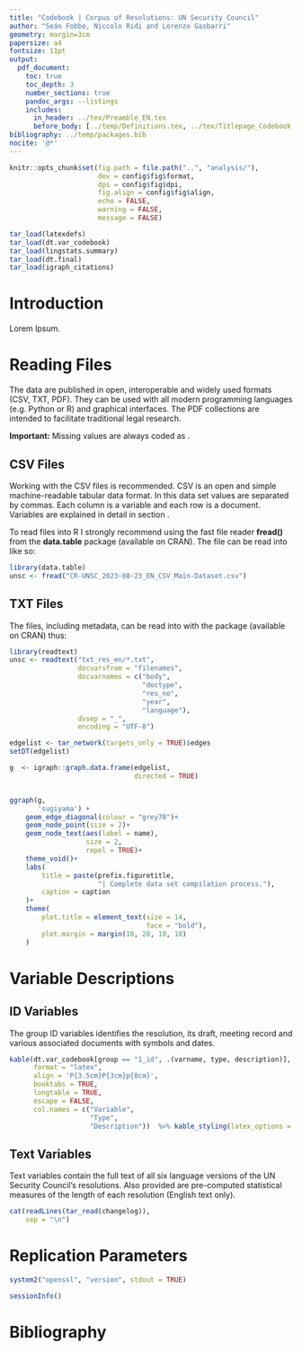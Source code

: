 ```yaml
---
title: "Codebook | Corpus of Resolutions: UN Security Council"
author: "Seán Fobbe, Niccolo Ridi and Lorenzo Gasbarri"
geometry: margin=3cm
papersize: a4
fontsize: 11pt
output:
  pdf_document:
    toc: true
    toc_depth: 3
    number_sections: true
    pandoc_args: --listings
    includes:
      in_header: ../tex/Preamble_EN.tex
      before_body: [../temp/Definitions.tex, ../tex/Titlepage_Codebook.tex]
bibliography: ../temp/packages.bib
nocite: '@*'
---
```





```r
knitr::opts_chunk$set(fig.path = file.path("..", "analysis/"),
                      dev = config$fig$format,
                      dpi = config$fig$dpi,
                      fig.align = config$fig$align,
                      echo = FALSE,
                      warning = FALSE,
                      message = FALSE)

```


```r
tar_load(latexdefs)
tar_load(dt.var_codebook)
tar_load(lingstats.summary)
tar_load(dt.final)
tar_load(igraph_citations)


```



# Introduction

Lorem Ipsum.






# Reading Files

The data are published in open, interoperable and widely used formats (CSV, TXT, PDF). They can be used with all modern programming languages (e.g. Python or R) and graphical interfaces. The PDF collections are intended to facilitate traditional legal research.

**Important:** Missing values are always coded as \enquote{NA}.


## CSV Files

 Working with the CSV files is recommended. CSV\footnote{The CSV format is defined in RFC 4180: <\url{https://tools.ietf.org/html/rfc4180}>.} is an open and simple machine-readable tabular data format. In this data set values are separated by commas. Each column is a variable and each row is a document. Variables are explained in detail in section \ref{variables}.


To read \textbf{CSV} files into R I strongly recommend using the fast file reader **fread()** from the **data.table** package (available on CRAN). The file can be read into \textbf{R} like so: 

```r
library(data.table)
unsc <- fread("CR-UNSC_2023-08-23_EN_CSV_Main-Dataset.csv")
```



## TXT Files

The \textbf{TXT} files, including metadata, can be read into \textbf{R} with the package \textbf{readtext} (available on CRAN) thus:

```r
library(readtext)
unsc <- readtext("txt_res_en/*.txt",
                 docvarsfrom = "filenames", 
                 docvarnames = c("body",
                                 "doctype",
                                 "res_no",
                                 "year",
                                 "language"),
                 dvsep = "_", 
                 encoding = "UTF-8")

```











```r


edgelist <- tar_network(targets_only = TRUE)$edges
setDT(edgelist)

g  <- igraph::graph.data.frame(edgelist,
                               directed = TRUE)


ggraph(g,
       'sugiyama') + 
    geom_edge_diagonal(colour = "grey70")+
    geom_node_point(size = 2)+
    geom_node_text(aes(label = name),
                   size = 2,
                   repel = TRUE)+
    theme_void()+
    labs(
        title = paste(prefix.figuretitle,
                      "| Complete data set compilation process."),
        caption = caption
    )+
    theme(
        plot.title = element_text(size = 14,
                                  face = "bold"),
        plot.margin = margin(10, 20, 10, 10)
    )

```




# Variable Descriptions

## ID Variables

The group ID variables identifies the resolution, its draft, meeting record and various associated documents with symbols and dates.


```r

kable(dt.var_codebook[group == "1_id", .(varname, type, description)],
      format = "latex",
      align = 'P{3.5cm}P{3cm}p{8cm}',
      booktabs = TRUE,
      longtable = TRUE,
      escape = FALSE,
      col.names = c("Variable",
                    "Type",
                    "Description"))  %>% kable_styling(latex_options = "repeat_header")

```

## Text Variables

Text variables contain the full text of all six language versions of the UN Security Council's resolutions. Also provided are pre-computed statistical measures of the length of each resolution (English text only).


<!-- ```{r} -->

<!-- kable(dt.var_codebook[group == "2_text", .(varname, type, description)], -->
<!--       format = "latex", -->
<!--       align = 'P{3.5cm}P{3cm}p{8cm}', -->
<!--       booktabs = TRUE, -->
<!--       longtable = TRUE, -->
<!--       escape = FALSE, -->
<!--       col.names = c("Variable", -->
<!--                     "Type", -->
<!--                     "Description"))  %>% kable_styling(latex_options = "repeat_header") -->

<!-- ``` -->

<!-- ## Thematic Variables -->

<!-- Thematic variables contain a number of different classifications of UN Security Council texts and will prove especially useful for refining the data to fit a thematic research question. -->


<!-- ```{r} -->

<!-- kable(dt.var_codebook[group == "3_thematic", .(varname, type, description)], -->
<!--       format = "latex", -->
<!--       align = 'P{3.5cm}P{3cm}p{8cm}', -->
<!--       booktabs = TRUE, -->
<!--       longtable = TRUE, -->
<!--       escape = FALSE, -->
<!--       col.names = c("Variable", -->
<!--                     "Type", -->
<!--                     "Description"))  %>% kable_styling(latex_options = "repeat_header") -->

<!-- ``` -->

<!-- ## Vote Variables -->

<!-- Voting variables document the voting results and patterns of UN Security Council's resolutions. Note that the voting variables contain the geographic distribution of votes. -->


<!-- ```{r} -->

<!-- kable(dt.var_codebook[group == "4_vote", .(varname, type, description)], -->
<!--       format = "latex", -->
<!--       align = 'P{3.5cm}P{3cm}p{8cm}', -->
<!--       booktabs = TRUE, -->
<!--       longtable = TRUE, -->
<!--       escape = FALSE, -->
<!--       col.names = c("Variable", -->
<!--                     "Type", -->
<!--                     "Description"))  %>% kable_styling(latex_options = "repeat_header") -->

<!-- ``` -->

<!-- ## Geographic Variables -->

<!-- Geographic variables provide insight into the geographic distribution of the UN Security Council's attention. Note that the voting variables contain the geographic distribution of votes. -->


<!-- ```{r} -->

<!-- kable(dt.var_codebook[group == "5_geo", .(varname, type, description)], -->
<!--       format = "latex", -->
<!--       align = 'P{3.5cm}P{3cm}p{8cm}', -->
<!--       booktabs = TRUE, -->
<!--       longtable = TRUE, -->
<!--       escape = FALSE, -->
<!--       col.names = c("Variable", -->
<!--                     "Type", -->
<!--                     "Description"))  %>% kable_styling(latex_options = "repeat_header") -->

<!-- ``` -->

<!-- ## Source Variables -->

<!-- Source variables provide explicit references for the data sources via URLs to UN Digital Library record pages and documents. -->



<!-- ```{r} -->

<!-- kable(dt.var_codebook[group == "6_url", .(varname, type, description)], -->
<!--       format = "latex", -->
<!--       align = 'P{3.5cm}P{3cm}p{8cm}', -->
<!--       booktabs = TRUE, -->
<!--       longtable = TRUE, -->
<!--       escape = FALSE, -->
<!--       col.names = c("Variable", -->
<!--                     "Type", -->
<!--                     "Description"))  %>% kable_styling(latex_options = "repeat_header") -->

<!-- ``` -->


<!-- ## Meta Variables -->

<!-- Meta variables provide further information on the data set, including version, DOIs and licensing information. -->



<!-- ```{r} -->

<!-- kable(dt.var_codebook[group == "7_misc", .(varname, type, description)], -->
<!--       format = "latex", -->
<!--       align = 'P{3.5cm}P{3cm}p{8cm}', -->
<!--       booktabs = TRUE, -->
<!--       longtable = TRUE, -->
<!--       escape = FALSE, -->
<!--       col.names = c("Variable", -->
<!--                     "Type", -->
<!--                     "Description"))  %>% kable_styling(latex_options = "repeat_header") -->

<!-- ``` -->







```r
cat(readLines(tar_read(changelog)),
    sep = "\n")

```






# Replication Parameters


```r
system2("openssl", "version", stdout = TRUE)

sessionInfo()

```


# Bibliography
